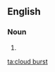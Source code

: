 ==English==

===Noun===
{{en-noun|head=[[cloud]] [[burst]]}}

# {{alternative form of|cloudburst}}

[[ta:cloud burst]]